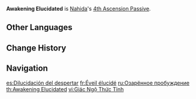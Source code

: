 {{Talent Infobox
|image         = Talent Awakening Elucidated.png
|character     = Nahida
|type          = 4th Ascension Passive
|info          = Each point of Nahida's [[Elemental Mastery]] beyond 200 will grant 0.1% [[Damage Bonus|Bonus DMG]] and 0.03% [[CRIT Rate]] to Tri-Karma Purification from [[All Schemes to Know]].<br />A maximum of 80% Bonus DMG and 24% CRIT Rate can be granted to Tri-Karma Purification in this manner.
|scale_att1    = Elemental Mastery
|utility1      = DMG Bonus
|utility2      = CRIT Rate
}}
'''Awakening Elucidated''' is [[Nahida]]'s [[4th Ascension Passive]].

==Other Languages==
{{Other Languages
|en      = Awakening Elucidated
|zhs     = 慧明缘觉智论
|zhs_rm  = Huìmíng Yuánjué Zhìlùn
|zht     = 慧明緣覺智論
|zht_rm  = Huìmíng Yuánjué Zhìlùn
|zh_tl   = 
|ja      = 慧明縁覚智論
|ja_rm   = Keimei Enkaku Chiron
|ja_tl   = Wisdom-Enlightening Knowledge
|ko      = 지혜로 깨우친 지론
|ko_rm   = Jihyero Kkaeuchin Jiron
|ko_tl   = Knowledge Theory Realized by Wisdom
|es      = Dilucidación del despertar
|es_tl   = Elucidation of Awakening
|fr      = Éveil élucidé
|fr_tl   = Awakening Elucidated
|ru      = Озарённое пробуждение
|ru_tl   = Illuminated Awakening
|th      = Awakening Elucidated
|vi      = Giác Ngộ Thức Tỉnh
|vi_tl   = Awakening Enlightenment
|de      = Geläutertes Erwachen
|de_tl   = Refined Awakening
|id      = Awakening Elucidated
|pt      = Despertar da Sabedoria
|pt_tl   = Awakening of the Wisdom
|tr      = Aydınlatılmış Uyanış
|tr_tl   = 
|it      = Risveglio splendente
|it_tl   = Glowing Awakening
}}

==Change History==
{{Change History|3.2}}

==Navigation==
{{Talent Navbox|Nahida}}

[[es:Dilucidación del despertar]]
[[fr:Éveil élucidé]]
[[ru:Озарённое пробуждение]]
[[th:Awakening Elucidated]]
[[vi:Giác Ngộ Thức Tỉnh]]